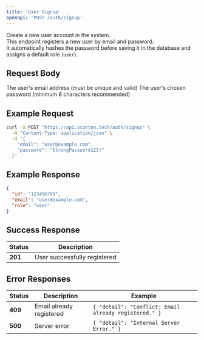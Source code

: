 ```yaml
---
title: 'User Signup'
openapi: 'POST /auth/signup'
---
```


Create a new user account in the system.  
This endpoint registers a new user by email and password.  
It automatically hashes the password before saving it in the database and assigns a default role (`user`).

## Request Body

<ParamField body="email" type="string" required={true}>
  The user's email address (must be unique and valid)
</ParamField>

<ParamField body="password" type="string" required={true}>
  The user's chosen password (minimum 8 characters recommended)
</ParamField>

## Example Request

```bash
curl -X POST "https://api.scorton.tech/auth/signup" \
  -H "Content-Type: application/json" \
  -d '{
    "email": "user@example.com",
    "password": "StrongPassword123!"
  }'
```

## Example Response

```json
{
  "id": "123456789",
  "email": "user@example.com",
  "role": "user"
}
```

## Success Response

| Status | Description |
|---------|-------------|
| **201** | User successfully registered |

## Error Responses

| Status | Description | Example |
|---------|--------------|----------|
| **409** | Email already registered | ```{ "detail": "Conflict: Email already registered." } ``` |
| **500** | Server error | ```{ "detail": "Internal Server Error." } ``` |
